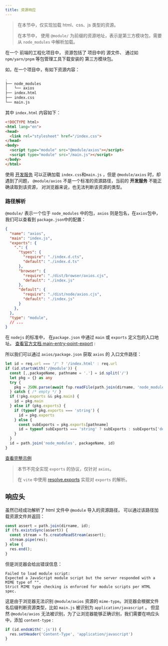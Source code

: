 ```yaml
---
title: 资源响应
---
```


> 在本节中，仅实现加载 html、css、js 类型的资源。
>
> 在本节中， 使用 `@module/` 为前缀的资源地址，表示是第三方模块包，需要从 `node_modules` 中解析加载。

在一个 前端的工程化项目中， 资源包括了 项目中的 源文件、 通过如 `npm/yarn/pnpm` 等包管理工具下载安装的
第三方模块包。

如，在一个项目中，有如下资源内容：

```sh
.
├── node_modules
│   └── axios
├── index.html
├── index.css
└── main.js
```


其中 `index.html` 内容如下：
```html
<!DOCTYPE html>
<html lang="en">
<head>
  <link rel="stylesheet" href="/index.css">
</head>
<body>
  <script type="module" src="@module/axios"></script>
  <script type="module" src="/main.js"></script>
</body>
</html>
```

使用 [开发服务](/sources/sample-vite/http-server) 可以正确加载 `index.css`和`main.js` ，但是 `@module/axios` 时，却遇到了问题， `@module/axios` 不是一个标准的资源路径，当前的 **开发服务** 不能正确读取到该资源，
对浏览器来说，也无法判断该资源的类型。

### 路径解析

`@module/` 表示一个位于 `node_modules` 中的包，`axios` 则是包名，在`axios`包中，我们可以查看到 `package.json`中的配置：
```json
{
  "name": "axios",
  "main": "index.js",
  "exports": {
    ".": {
      "types": {
        "require": "./index.d.cts",
        "default": "./index.d.ts"
      },
      "browser": {
        "require": "./dist/browser/axios.cjs",
        "default": "./index.js"
      },
      "default": {
        "require": "./dist/node/axios.cjs",
        "default": "./index.js"
      }
    },
  },
  "type": "module",
  // ...
}
```

在 `nodejs` 的标准中， 在`package.json` 中通过 `main` 或 `exports` 定义包的入口地址。
[查看官方文档 main-entry-point-export](https://nodejs.org/dist/latest-v19.x/docs/api/packages.html#main-entry-point-export) : 

所以我们可以通过 `axios/package.json` 获取 `axios` 的 入口文件路径：

```ts
let id = req.url === '/' ? '/index.html' : req.url
if (id.startsWith('/@module')) {
  const [,,packageName, pathname = '.'] = id.split('/')
  let pkg = {} as any
  try {
    pkg = JSON.parse(await fsp.readFile(path.join(dirname, 'node_modules', packageName, 'package.json'),'utf-8'))
  } catch { /* empty */ }
  if (!pkg.exports && pkg.main) {
    id = pkg.main
  } else if (pkg.exports) {
    if (typeof pkg.exports === 'string') {
      id = pkg.exports
    } else {
      const subExports = pkg.exports[pathname]
      id = typeof subExports === 'string' ? subExports : subExports['default']['default']
    }
  }
  id = path.join('node_modules', packageName, id)
}

```

[查看完整示例](https://github.com/pengzhanbo/you-need-know-vite/tree/main/examples/asset-resolve)

> 本节不完全实现 `exports` 的协议，仅针对 `axios`。
>
> 在 `vite` 中使用 [resolve.exports](https://github.com/lukeed/resolve.exports) 实现对 `exports` 的解析。


## 响应头

虽然已经成功解析了 html 文件中 `@module` 导入的资源路径， 可以通过该路径加载资源文件并返回：
```ts
const assert = path.join(dirname, id);
if (fs.existsSync(assert)) {
  const stream = fs.createReadStream(assert);
  stream.pipe(res);
} else {
  res.end();
}
```

但是浏览器会给出错误信息：
```
Failed to load module script: 
Expected a JavaScript module script but the server responded with a MIME type of "". 
Strict MIME type checking is enforced for module scripts per HTML spec.
```

这是由于浏览器无法识别 `@module/axios` 资源的 `mime-type`。浏览器会根据文件名后缀判断资源类型，比如 `main.js` 被识别为 `application/javascript` 。 但显然 `@module/axios` 无法被识别，为了让浏览器能够正确识别，我们需要在响应头中，添加 `content-type` :

```ts
if (id.endsWith('.js')) {
  res.setHeader('Content-Type', 'application/javascript')
}
```

